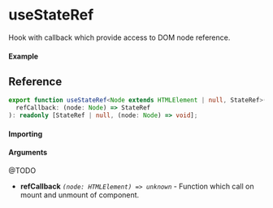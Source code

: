 
<Meta title="state/useStateRef" component={Example} />

# useStateRef

Hook with callback which provide access to DOM node reference.

#### Example

<Canvas>
  <Story story={Example} inline />
</Canvas>

## Reference

```ts
export function useStateRef<Node extends HTMLElement | null, StateRef>(
  refCallback: (node: Node) => StateRef
): readonly [StateRef | null, (node: Node) => void];
```

#### Importing

<ImportPath />

#### Arguments

@TODO

- **refCallback** _`(node: HTMLElement) => unknown`_ - Function which call on mount and unmount of component.
